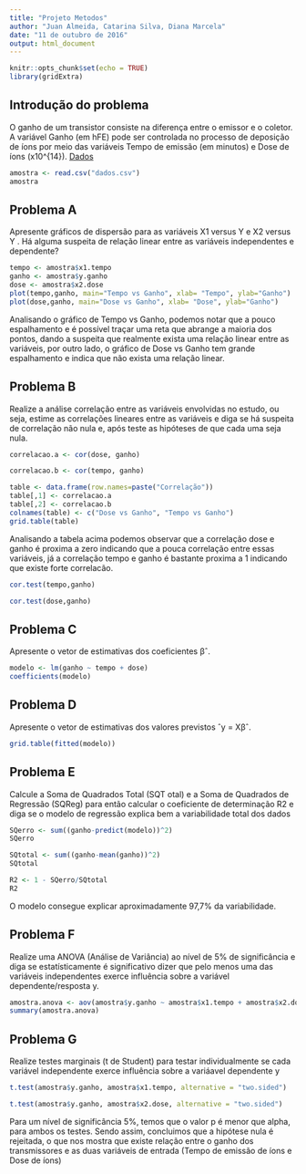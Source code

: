 ```yaml
---
title: "Projeto Metodos"
author: "Juan Almeida, Catarina Silva, Diana Marcela"
date: "11 de outubro de 2016"
output: html_document
---
```


```r
knitr::opts_chunk$set(echo = TRUE)
library(gridExtra)
```

## Introdução do problema

  O ganho de um transistor consiste na diferença entre o emissor e o coletor. A variável Ganho (em hFE) pode ser controlada no processo de deposição de íons por meio das variáveis Tempo de emissão (em minutos) e Dose de íons (x10^{14}). [Dados](https://docs.google.com/spreadsheets/d/1OQ8Ukklrm8pV4WCu7RrhUuJ59XTYnLVoV6bfePCpl9M/edit?usp=sharing)

```r

amostra <- read.csv("dados.csv")
amostra
```

## Problema A

Apresente gráficos de dispersão para as variáveis X1 versus Y e X2 versus Y . Há alguma suspeita de relação linear entre as variáveis independentes e dependente?

```r
tempo <- amostra$x1.tempo
ganho <- amostra$y.ganho
dose <- amostra$x2.dose
plot(tempo,ganho, main="Tempo vs Ganho", xlab= "Tempo", ylab="Ganho")
plot(dose,ganho, main="Dose vs Ganho", xlab= "Dose", ylab="Ganho")
```

  Analisando o gráfico de Tempo vs Ganho, podemos notar que a pouco espalhamento e é possível traçar uma reta que abrange a maioria dos pontos, dando a suspeita que realmente exista uma relação linear entre as variáveis, por outro lado, o gráfico de Dose vs Ganho tem grande espalhamento e indica que não exista uma relação linear.

## Problema B

  Realize a análise correlação entre as variáveis envolvidas no estudo, ou seja, estime as correlações lineares entre as variáveis e diga se há suspeita de correlação não nula e, após teste as hipóteses de que cada uma seja nula.
  
```r
correlacao.a <- cor(dose, ganho)

correlacao.b <- cor(tempo, ganho)

```

```r
table <- data.frame(row.names=paste("Correlação"))
table[,1] <- correlacao.a
table[,2] <- correlacao.b
colnames(table) <- c("Dose vs Ganho", "Tempo vs Ganho")
grid.table(table)

```

Analisando a tabela acima podemos observar que a correlação dose e ganho é proxima a zero indicando que a pouca correlação entre essas variáveis, já a correlação tempo e ganho é bastante proxima a 1 indicando que existe forte correlacão.

```r
cor.test(tempo,ganho)

cor.test(dose,ganho)
```

## Problema C

Apresente o vetor de estimativas dos coeficientes βˆ.

```r
modelo <- lm(ganho ~ tempo + dose)
coefficients(modelo)
```

## Problema D

Apresente o vetor de estimativas dos valores previstos ˆy = Xβˆ.

```r
grid.table(fitted(modelo))
```

## Problema E
Calcule a Soma de Quadrados Total (SQT otal) e a Soma de Quadrados de Regressão (SQReg) para então calcular o coeficiente de determinação R2 e diga se o modelo de regressão explica bem a variabilidade total dos dados

```r
SQerro <- sum((ganho-predict(modelo))^2)
SQerro

SQtotal <- sum((ganho-mean(ganho))^2)
SQtotal

R2 <- 1 - SQerro/SQtotal
R2
```

O modelo consegue explicar aproximadamente 97,7% da variabilidade.

## Problema F
Realize uma ANOVA (Análise de Variância) ao nı́vel de 5% de significância e diga se
estatı́sticamente é significativo dizer que pelo menos uma das variáveis independentes
exerce influência sobre a variável dependente/resposta y.

```r
amostra.anova <- aov(amostra$y.ganho ~ amostra$x1.tempo + amostra$x2.dose)
summary(amostra.anova)
```


## Problema G
Realize testes marginais (t de Student) para testar individualmente se cada variável
independente exerce influência sobre a variáavel dependente y

```r
t.test(amostra$y.ganho, amostra$x1.tempo, alternative = "two.sided")
```

```r
t.test(amostra$y.ganho, amostra$x2.dose, alternative = "two.sided")
```

Para um nível de significância 5%, temos que o valor p é menor que alpha, para ambos os testes.
Sendo assim, concluimos que a hipótese nula é rejeitada, o que nos mostra que existe relação entre o ganho dos transmissores e as duas variáveis de entrada (Tempo de emissão de íons e Dose de íons)
